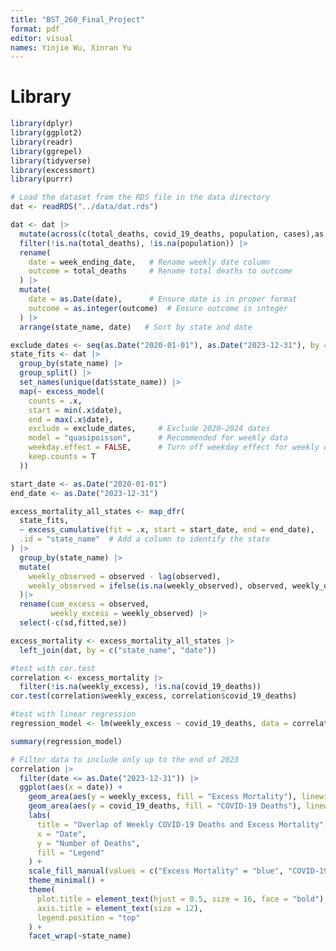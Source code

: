 ```yaml
---
title: "BST_260_Final_Project"
format: pdf
editor: visual
names: Yinjie Wu, Xinran Yu
---
```


# Library

```r
library(dplyr)
library(ggplot2)
library(readr)
library(ggrepel)
library(tidyverse)
library(excessmort)
library(purrr)
```

```r
# Load the dataset from the RDS file in the data directory
dat <- readRDS("../data/dat.rds")

dat <- dat |>
  mutate(across(c(total_deaths, covid_19_deaths, population, cases),as.numeric)) |>
  filter(!is.na(total_deaths), !is.na(population)) |>
  rename(
    date = week_ending_date,   # Rename weekly date column
    outcome = total_deaths     # Rename total deaths to outcome
  ) |>
  mutate(
    date = as.Date(date),      # Ensure date is in proper format
    outcome = as.integer(outcome)  # Ensure outcome is integer
  ) |>
  arrange(state_name, date)   # Sort by state and date
```

```r
exclude_dates <- seq(as.Date("2020-01-01"), as.Date("2023-12-31"), by = "week")
state_fits <- dat |>
  group_by(state_name) |>
  group_split() |>
  set_names(unique(dat$state_name)) |>
  map(~ excess_model(
    counts = .x,
    start = min(.x$date),        
    end = max(.x$date),          
    exclude = exclude_dates,     # Exclude 2020–2024 dates
    model = "quasipoisson",      # Recommended for weekly data
    weekday.effect = FALSE,      # Turn off weekday effect for weekly data
    keep.counts = T
  ))

```

```r
start_date <- as.Date("2020-01-01")
end_date <- as.Date("2023-12-31")

excess_mortality_all_states <- map_dfr(
  state_fits, 
  ~ excess_cumulative(fit = .x, start = start_date, end = end_date),
  .id = "state_name"  # Add a column to identify the state
) |>
  group_by(state_name) |>
  mutate(
    weekly_observed = observed - lag(observed),
    weekly_observed = ifelse(is.na(weekly_observed), observed, weekly_observed)
  )|>
  rename(cum_excess = observed,
         weekly_excess = weekly_observed) |>
  select(-c(sd,fitted,se))
```

```r
excess_mortality <- excess_mortality_all_states |>
  left_join(dat, by = c("state_name", "date")) 

```

```r
#test with cor.test
correlation <- excess_mortality |>
  filter(!is.na(weekly_excess), !is.na(covid_19_deaths))
cor.test(correlation$weekly_excess, correlation$covid_19_deaths)

#test with linear regression
regression_model <- lm(weekly_excess ~ covid_19_deaths, data = correlation)

summary(regression_model)

```

```r
# Filter data to include only up to the end of 2023
correlation |>
  filter(date <= as.Date("2023-12-31")) |>
  ggplot(aes(x = date)) +
    geom_area(aes(y = weekly_excess, fill = "Excess Mortality"), linewidth = 1,alpha = 0.4) +  # Excess Mortality
    geom_area(aes(y = covid_19_deaths, fill = "COVID-19 Deaths"), linewidth = 1,alpha = 0.4) +  # COVID-19 Deaths
    labs(
      title = "Overlap of Weekly COVID-19 Deaths and Excess Mortality",
      x = "Date",
      y = "Number of Deaths",
      fill = "Legend"
    ) +
    scale_fill_manual(values = c("Excess Mortality" = "blue", "COVID-19 Deaths" = "red")) +
    theme_minimal() +
    theme(
      plot.title = element_text(hjust = 0.5, size = 16, face = "bold"),
      axis.title = element_text(size = 12),
      legend.position = "top"
    ) +
    facet_wrap(~state_name)

```
